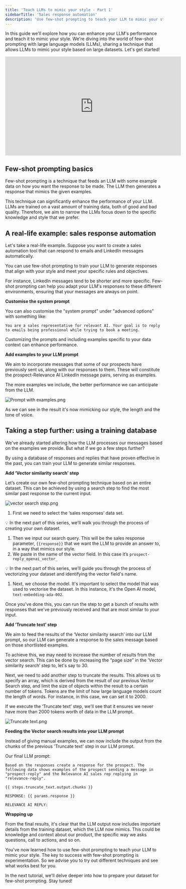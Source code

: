 ```yaml
---
title: 'Teach LLMs to mimic your style - Part 1'
sidebarTitle: 'Sales response automation'
description: 'Use few-shot prompting to teach your LLM to mimic your style'
---
```


In this guide we'll explore how you can enhance your LLM's performance and teach it to mimic your style. We're diving into the world of few-shot prompting with large language models (LLMs), sharing a technique that allows LLMs to mimic your style based on large datasets. Let's get started!

<iframe width="560" height="315" src="https://www.youtube.com/embed/u2B_zveY_9c" title="YouTube video player" frameborder="0" allow="accelerometer; autoplay; clipboard-write; encrypted-media; gyroscope; picture-in-picture; web-share" allowfullscreen></iframe>

## **Few-shot prompting basics**

Few-shot prompting is a technique that feeds an LLM with some example data on how you want the response to be made. The LLM then generates a response that mimics the given examples. 

This technique can significantly enhance the performance of your LLM. LLMs are trained on a vast amount of training data, both of good and bad quality. Therefore, we aim to narrow the LLMs focus down to the specific knowledge and style that we prefer. 

## A real-life example: sales response automation

Let's take a real-life example. Suppose you want to create a sales automation tool that can respond to emails and LinkedIn messages automatically. 

You can use few-shot prompting to train your LLM to generate responses that align with your style and meet your specific rules and objectives.

For instance, LinkedIn messages tend to be shorter and more specific. Few-shot prompting can help you adapt your LLM's responses to these different environments, ensuring that your messages are always on point.

**Customise the system prompt**

You can also customise the "system prompt" under "advanced options" with something like:

`You are a sales representative for relevant AI. Your goal is to reply to emails being professional while trying to book a meeting.`

<Tip>Customizing the prompts and including examples specific to your data context can enhance performance.</Tip>

**Add examples to your LLM prompt**

We aim to incorporate messages that some of our prospects have previously sent us, along with our responses to them. These will constitute the prospect-Relevance AI LinkedIn message pairs, serving as examples. 

The more examples we include, the better performance we can anticipate from the LLM.

![Prompt with examples.png](/images/prompt-with-examples.png)

As we can see in the result it's now mimicking our style, the length and the tone of voice. 

## Taking a step further: using a training database

We've already started altering how the LLM processes our messages based on the examples we provide. But what if we go a few steps further? 

By using a database of responses and replies that have proven effective in the past, you can train your LLM to generate similar responses. 

**Add ‘Vector similarity search’ step**

Let’s create our own few-shot prompting technique based on an entire dataset. This can be achieved by using a search step to find the most similar past response to the current input.

![vector search step.png](/images/vector-search-step.png)

1. First we need to select the ‘sales responses’ data set. 

<aside>
💡 In the next part of this series, we'll walk you through the process of creating your own dataset.

</aside>

1. Then we input our search query. This will be the sales response parameter, `{{response}}` that we want the LLM to provide an answer to, in a way that mimics our style.
2. We paste in the name of the vector field. In this case it’s `prospect-reply_openai_vector_` 

<aside>
💡 In the next part of this series, we'll guide you through the process of vectorizing your dataset and identifying the vector field's name.

</aside>

1. Next, we choose the model. It's important to select the model that was used to vectorise the dataset. In this instance, it's the Open AI model, `text-embedding-ada-002`.

Once you've done this, you can run the step to get a bunch of results with responses that we've previously received and that are most similar to your input.

**Add ‘Truncate text’ step**

We aim to feed the results of the ‘Vector similarity search’ into our LLM prompt, so our LLM can generate a response to the sales message based on those shortlisted examples.

To achieve this, we may need to increase the number of results from the vector search. This can be done by increasing the “page size” in the ‘Vector similarity search’ step to, let's say to 30.

Next, we need to add another step to truncate the results. This allows us to specify an array, which is derived from the result of our previous Vector Search step, and limit the size of objects within the result to a certain number of tokens. Tokens are the limit of how large language models count the length of words. For instance, in this case, we can set it to 2000.

If we execute the ‘Truncate text’ step, we'll see that it ensures we never have more than 2000 tokens worth of data in the LLM prompt.

![Truncate text.png](/images/truncate-text.png)

**Feeding the Vector search results into your LLM prompt**

Instead of giving manual examples, we can now include the output from the chunks of the previous 'Truncate text' step in our LLM prompt.

Our final LLM prompt: 

```
Based on the responses create a response for the prospect. The following data shows examples of the prospect sending a message in "prospect-reply" and the Relevance AI sales rep replying in "relevance-reply".

{{ steps.truncate_text.output.chunks }}

RESPONSE: {{ params.response }}

RELEVANCE AI REPLY:
```

**Wrapping up**

From the final results, it's clear that the LLM output now includes important details from the training dataset, which the LLM now mimics. This could be knowledge and context about our product, the specific way we asks questions, call to actions, and so on.

You've now learned how to use few-shot prompting to teach your LLM to mimic your style. The key to success with few-shot prompting is experimentation. So we advise you to try out different techniques and see what works best for you.

In the next tutorial, we'll delve deeper into how to prepare your dataset for few-shot prompting. Stay tuned!